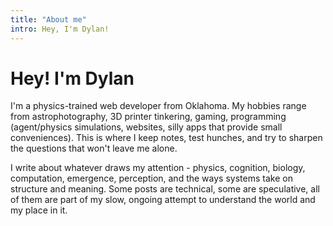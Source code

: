 ```yaml
---
title: "About me"
intro: Hey, I'm Dylan!
---
```


# <span class="gradient-underline">Hey! I'm Dylan</span>

I'm a physics-trained web developer from Oklahoma. My hobbies range from astrophotography, 3D printer tinkering, gaming, programming (agent/physics simulations, websites, silly apps that provide small conveniences). This is where I keep notes, test hunches, and try to sharpen the questions that won't leave me alone.

I write about whatever draws my attention - physics, cognition, biology, computation, emergence, perception, and the ways systems take on structure and meaning. Some posts are technical, some are speculative, all of them are part of my slow, ongoing attempt to understand the world and my place in it.